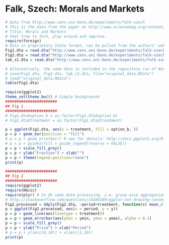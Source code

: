 Falk, Szech: Morals and Markets
========================================================

```r
# Data from http://www.cens.uni-bonn.de/experiments/falk-szech
# This is the data from the paper at http://www.sciencemag.org/content/340/6133/707.full.pdf
# Title: Morals and Markets
# Feel free to fork, play around and improve.
require(foreign)
# Data in proprietary Stata format, can be pulled from the authors' website 
Fig1.dta = read.dta("http://www.cens.uni-bonn.de/experiments/falk-szech/fig1.dta")
Fig2.dta = read.dta("http://www.cens.uni-bonn.de/experiments/falk-szech/fig2.dta")
tab_s1.dta = read.dta("http://www.cens.uni-bonn.de/experiments/falk-szech/tab-s1.dta")

# Alternatively, the same data is included in the repository (as of Nov. 20th, 2013) and can be used directly, should the need arise
# save(Fig1.dta, Fig2.dta, tab_s1.dta, file="original_data.RData")
# load("original_data.RData")
table(Fig1.dta)
```

```r
require(ggplot2)
theme_set(theme_bw()) # Simple backgrounds
#######################
## Fig 1
#######################
# Fig1.dta$option_b = as.factor(Fig1.dta$option_b)
# Fig1.dta$treatment = as.factor(Fig1.dta$treatment)

p = ggplot(Fig1.dta, aes(x = treatment, fill = option_b, ))
p = p + geom_bar(position = "fill")
# p = p + geom_errorbar() # see for details: http://docs.ggplot2.org/0.9.3.1/geom_errorbar.html
# p = p + guides(fill = guide_legend(reverse = FALSE))
p = p + scale_fill_grey()
p = p + ylab("Fraction") + xlab("")
p = p + theme(legend.position="none")
print(p)
```



```r
#######################
## Fig 2
#######################
require(ggplot2)
require(Hmisc)
require(plyr) # to do some data processing, i.e. group wise aggregations, we use plyr
# http://stackoverflow.com/questions/14284189/ggplot-not-drawing-connection-lines-between-group-means-any-more
Fig2.processed = ddply(Fig2.dta, ~period+treatment, function(x) mean_cl_boot(x$trade_price) )
p = ggplot(Fig2.processed, aes(x = period, y = y))
p = p + geom_line(aes(linetype = treatment))
p = p + geom_errorbar(aes(ymin = ymin, ymax = ymax), alpha = 0.1)
p = p + scale_fill_grey()
p = p + ylab("Price") + xlab("Period")
# p = p + ylim(c(0,10)) + xlim(c(1,10))
print(p)

```


